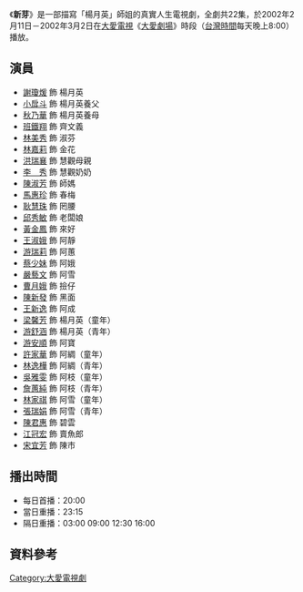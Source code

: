 {{電視節目資訊框
| 名稱      = 新芽
| 英文名稱  = 
| 圖片      = 
| 圖說      = 
| 別名      = 
| 類型      = [[大愛劇場|大愛劇場]]
| 格式      = 
| 原創      = 
| 開發      = 
| 編劇      = 楊璧瑩
| 總導演    = 
| 導演      = 章可中、[[徐輔軍|徐輔軍]]
| 助理導演  = 
| 創意總監  = 
| 主持      = 
| 主演      = [[謝瓊煖|謝瓊煖]]
| 評委      = 
| 配音      = 
| 旁白      = 
| 國家      = {{ROC-TW}}
| 語言      = 台語
| 字幕      = 
| 標語      = 大麵姑的故事
| 季數      = 
| 集數      = 22集
| 每集列表  = 
| 每集長度  = 48分鐘 (無廣告)
| 配樂      = 
| 主題曲    = 
| 片頭曲    = 王雪芬、梁正輝
| 作曲      = 
| 作詞      = 
| 演唱      = 
| 片尾曲    = 王雪芬、梁正輝
| 作曲2     = 
| 作詞2     = 
| 演唱2     = 
| 插曲      = 
| 製作年份  = 
| 製片人    = 梁漢輝
| 共同製片人 = 
| 出品人    = 
| 總監製    = 
| 監製      = 侯旨玲
| 執行製作  = 柯麗連、高啟芳、胡元竹
| 共同執行製作 = 
<!-- | 副製作人  =  -->
| 顧問標籤  = 顧問
| 顧問      = 楊月英
| 故事標籤  = 
| 故事      = 
| 編審      = 
| 剪輯      = 快速前進、小石豆頁
| 外景      = 
| 攝影      = 李志強、王慎勇
| 機位      = 
| 製作公司  = 三匠影視有限公司
| 電視網    = [[大愛電視|大愛電視]]
| 圖像制式  = 
| 聲音制式  = 
| 播出國家  = {{TWN}}
| 集數0     = 
| 每集長度0 = 
| 開始      = 2002年2月11日
| 結束      = 2002年3月2日 
| 官方網站  = 
| 製作網站  = 
| imdb_id   = 
}}
《'''新芽'''》是一部描寫「楊月英」師姐的真實人生電視劇，全劇共22集，於2002年2月11日－2002年3月2日在[[大愛電視|大愛電視]]《[[大愛劇場|大愛劇場]]》時段（[[台灣時間|台灣時間]]每天晚上8:00）播放。

==演員==
*[[謝瓊煖|謝瓊煖]] 飾 楊月英
*[[小戽斗|小戽斗]] 飾 楊月英養父
*[[秋乃華|秋乃華]] 飾 楊月英養母
*[[班鐵翔|班鐵翔]] 飾 齊文義
*[[林美秀_(演員)|林美秀]] 飾 淑芬
*[[林嘉俐|林嘉莉]] 飾 金花
*[[洪瑞襄|洪瑞襄]] 飾 慧觀母親
*[[李秀_(演員)|李　秀]] 飾 慧觀奶奶
*[[陳淑芳|陳淑芳]] 飾 師媽
*[[馬惠珍|馬惠珍]] 飾 春梅
*[[耿慧珠|耿慧珠]] 飾 罔腰
*[[邱秀敏|邱秀敏]] 飾 老闆娘
*[[黃金鳳演員|黃金鳳]] 飾 來好
*[[王淑娥|王淑娥]] 飾 阿靜
*[[游瑞莉|游瑞莉]] 飾 阿蕙
*[[蔡少妹|蔡少妹]] 飾 阿娥
*[[嚴藝文|嚴藝文]] 飾 阿雪
*[[曹月娥|曹月娥]] 飾 撿仔
*[[陳新發|陳新發]] 飾 黑面
*[[王新逸|王新逸]] 飾 阿成
*[[梁馨芳|梁馨芳]] 飾 楊月英（童年）
*[[游舒涵|游舒涵]] 飾 楊月英（青年）
*[[游安順|游安順]] 飾 阿寶
*[[許家華|許家華]] 飾 阿綢（童年）
*[[林逸樺|林逸樺]] 飾 阿綢（青年）
*[[吳雅雯|吳雅雯]] 飾 阿枝（童年）
*[[詹蕙純|詹蕙純]] 飾 阿枝（青年）
*[[林家祺|林家祺]] 飾 阿雪（童年）
*[[張瑞娟|張瑞娟]] 飾 阿雪（青年）
*[[陳君惠|陳君惠]] 飾 碧雲
*[[江冠宏|江冠宏]] 飾 賣魚郎
*[[宋宜芳|宋宜芳]] 飾 陳市

==播出時間==
*每日首播：20:00
*當日重播：23:15
*隔日重播：03:00 09:00 12:30 16:00
==資料參考==


{{電視節目的變遷
|電視台=[[大愛電視台|大愛電視台]]
|播放檔次=八點檔（每天晚上8:00）節目
|節目名稱='''新芽''' <br />2002年2月11日－2002年3月2日
|上一節目=[[大愛一條街|大愛一條街]] <br />2002年1月17日－2002年2月9日
|下一節目=[[美麗的歌|美麗的歌]] <br />2002年3月6日－2002年3月20日
}}
{{電視節目的變遷
|電視台=[[大愛電視台|大愛電視台]]二台
|播放檔次=大愛金鐘劇展（週一至周六凌晨00:00）節目
|節目名稱='''新芽''' <br />2007年5月31日－2007年6月21日
|上一節目=[[錦貴|錦貴]] <br />2007年5月10日－2007年5月30日
|下一節目=[[聞風而來|聞風而來]] <br />2007年6月22日－2007年7月14日
}}
{{電視節目的變遷
|電視台=[[大愛電視台|大愛電視台]]
|播放檔次=大愛週日劇場（每周日下午13:30）節目
|節目名稱='''新芽''' <br />2008年1月13日－2008年1月20日
|上一節目=[[春暉|春暉]] <br />2007年12月23日－2008年12月30日
|下一節目=[[小蓮的故事|小蓮的故事]] <br />2008年1月27日－2008年2月24日
}}
{{電視節目的變遷
|電視台=[[大愛電視台|大愛電視台]]
|播放檔次=大愛真善美劇場（週一至周五下午14:25）節目
|節目名稱='''新芽''' <br />2010年8月11日－2010年9月10日
|上一節目=[[美麗的歌|美麗的歌]] <br />2010年7月22日－2010年8月10日
|下一節目=[[生命的陽光|生命的陽光]] <br />2010年9月13日－2010年11月4日
}}
{{大愛劇場}}
[[Category:大愛電視劇|Category:大愛電視劇]]